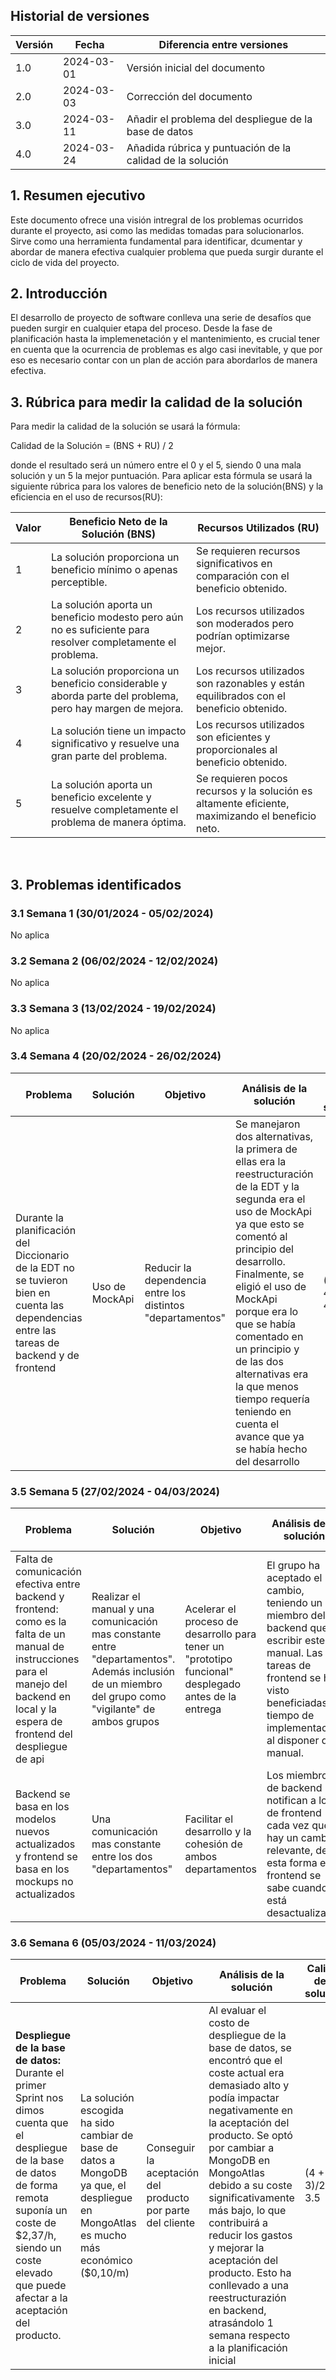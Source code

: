 ## Historial de versiones

| Versión | Fecha      | Diferencia entre versiones                                                                                                                                                                                 |
| ------- | ---------- | ---------------------------------------------------------------------------------------------------------------------------------------------------------------------------------------------------------- |
| 1.0     | 2024-03-01 | Versión inicial del documento                                                                                |
| 2.0     | 2024-03-03 | Corrección del documento                                                                                |
| 3.0     | 2024-03-11 | Añadir el problema del despliegue de la base de datos                                                                              |
| 4.0     | 2024-03-24 | Añadida rúbrica y puntuación de la calidad de la solución                                                                              |


## 1. Resumen ejecutivo
Este documento ofrece una visión intregral de los problemas ocurridos durante el proyecto, asi como las medidas tomadas para solucionarlos.
Sirve como una herramienta fundamental para identificar, dcumentar y abordar de manera efectiva cualquier problema que pueda surgir durante el ciclo de vida del proyecto.

## 2. Introducción
El desarrollo de proyecto de software conlleva una serie de desafíos que pueden surgir en cualquier etapa del proceso.
Desde la fase de planificación hasta la implemenetación y el mantenimiento, es crucial tener en cuenta que la ocurrencia de problemas es algo casi inevitable, y 
que por eso es necesario contar con un plan de acción para abordarlos de manera efectiva.

## 3. Rúbrica para medir la calidad de la solución

Para medir la calidad de la solución se usará la fórmula: 

Calidad de la Solución = (BNS + RU) / 2

donde el resultado será un número entre el 0 y el 5, siendo 0 una mala solución y un 5 la mejor puntuación. Para aplicar esta fórmula se usará la siguiente rúbrica para los valores de beneficio neto de la solución(BNS) y la eficiencia en el uso de recursos(RU):

| Valor | Beneficio Neto de la Solución (BNS) | Recursos Utilizados (RU) |
|-------|------------------------------------|--------------------------|
| 1     | La solución proporciona un beneficio mínimo o apenas perceptible. | Se requieren recursos significativos en comparación con el beneficio obtenido. |
| 2     | La solución aporta un beneficio modesto pero aún no es suficiente para resolver completamente el problema. | Los recursos utilizados son moderados pero podrían optimizarse mejor. |
| 3     | La solución proporciona un beneficio considerable y aborda parte del problema, pero hay margen de mejora. | Los recursos utilizados son razonables y están equilibrados con el beneficio obtenido. |
| 4     | La solución tiene un impacto significativo y resuelve una gran parte del problema. | Los recursos utilizados son eficientes y proporcionales al beneficio obtenido. |
| 5     | La solución aporta un beneficio excelente y resuelve completamente el problema de manera óptima. | Se requieren pocos recursos y la solución es altamente eficiente, maximizando el beneficio neto. |

​

## 3. Problemas identificados

### 3.1 Semana 1 (30/01/2024 - 05/02/2024)
No aplica

### 3.2 Semana 2 (06/02/2024 - 12/02/2024) 
No aplica

### 3.3 Semana 3 (13/02/2024 - 19/02/2024)
No aplica

### 3.4 Semana 4 (20/02/2024 - 26/02/2024)
| Problema | Solución      | Objetivo            | Análisis de la solución | Calidad de la solución |
| ------- | ---------- | ---------------------------------| ---------------------------------|---------------------------------|
| Durante la planificación del Diccionario de la EDT no se tuvieron bien en cuenta las dependencias entre las tareas de backend y de frontend  | Uso de MockApi| Reducir la dependencia entre los distintos "departamentos"  |  Se manejaron dos alternativas, la primera de ellas era la reestructuración de la EDT y la segunda era el uso de MockApi ya que esto se comentó al principio del desarrollo. Finalmente, se eligió el uso de MockApi porque era lo que se había comentado en un principio y de las dos alternativas era la que menos tiempo requería teniendo en cuenta el avance que ya se había hecho del desarrollo                      | (5 + 4)/2 = 4.5 |


### 3.5 Semana 5 (27/02/2024 - 04/03/2024)
| Problema | Solución      | Objetivo            | Análisis de la solución | Calidad de la solución |
| ------- | ---------- | ---------------------------------| ---------------------------------|---------------------------------|
| Falta de comunicación efectiva entre backend y frontend: como es la falta de un manual de instrucciones para el manejo del backend en local y la espera de frontend del despliegue de api| Realizar el manual y una comunicación mas constante entre "departamentos". Además inclusión de un miembro del grupo como "vigilante" de ambos grupos | Acelerar el proceso de desarrollo para tener un "prototipo funcional" desplegado antes de la entrega  | El grupo ha aceptado el cambio, teniendo un miembro del backend que escribir este manual. Las tareas de frontend se han visto beneficiadas en tiempo de implementación al disponer del manual. | (3 + 3)/2 = 3 |
| Backend se basa en los modelos nuevos actualizados y frontend se basa en los mockups no actualizados   |  Una comunicación mas constante entre los dos "departamentos"  | Facilitar el desarrollo y la cohesión  de ambos departamentos | Los miembros de backend notifican a los de frontend cada vez que hay un cambio relevante, de esta forma en frontend se sabe cuando se está desactualizado.  | (5 + 5)/2 = 5|

### 3.6 Semana 6 (05/03/2024 - 11/03/2024)
| Problema | Solución      | Objetivo            | Análisis de la solución | Calidad de la solución |
| ------- | ---------- | ---------------------------------| ---------------------------------|---------------------------------|
| **Despliegue de la base de datos:** Durante el primer Sprint nos dimos cuenta que el despliegue de la base de datos de forma remota suponía un coste de $2,37/h, siendo un coste elevado que puede afectar a la aceptación del producto. | La solución escogida ha sido cambiar de base de datos a MongoDB ya que, el despliegue en MongoAtlas es mucho más económico ($0,10/m) | Conseguir la aceptación del producto por parte del cliente | Al evaluar el costo de despliegue de la base de datos, se encontró que el coste actual era demasiado alto y podía impactar negativamente en la aceptación del producto. Se optó por cambiar a MongoDB en MongoAtlas debido a su coste significativamente más bajo, lo que contribuirá a reducir los gastos y mejorar la aceptación del producto. Esto ha conllevado a una reestructurazión en backend, atrasándolo 1 semana respecto a la planificación inicial | (4 + 3)/2 = 3.5 |